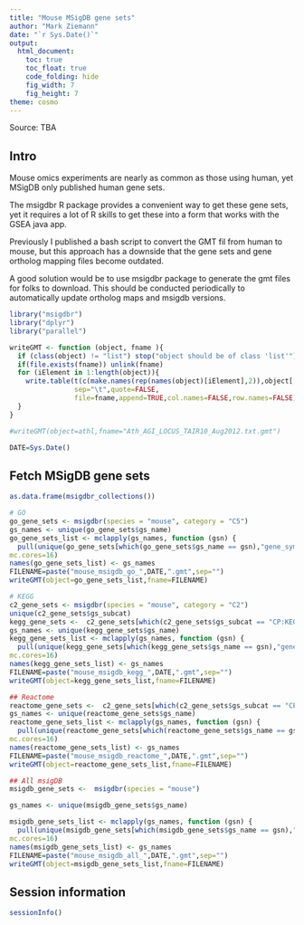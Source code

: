 ```yaml
---
title: "Mouse MSigDB gene sets"
author: "Mark Ziemann"
date: "`r Sys.Date()`"
output:
  html_document:
    toc: true
    toc_float: true
    code_folding: hide
    fig_width: 7
    fig_height: 7
theme: cosmo
---
```


Source: TBA

## Intro

Mouse omics experiments are nearly as common as those using human, yet
MSigDB only published human gene sets.

The msigdbr R package provides a convenient way to get these gene sets,
yet it requires a lot of R skills to get these into a form that works 
with the GSEA java app.

Previously I published a bash script to convert the GMT fil from human
to mouse, but this approach has a downside that the gene sets and gene
ortholog mapping files become outdated.

A good solution would be to use msigdbr package to generate the gmt files
for folks to download. 
This should be conducted periodically to automatically update ortholog maps
and msigdb versions.

```r

library("msigdbr")
library("dplyr")
library("parallel")

writeGMT <- function (object, fname ){
  if (class(object) != "list") stop("object should be of class 'list'")
  if(file.exists(fname)) unlink(fname)
  for (iElement in 1:length(object)){
    write.table(t(c(make.names(rep(names(object)[iElement],2)),object[[iElement]])),
                sep="\t",quote=FALSE,
                file=fname,append=TRUE,col.names=FALSE,row.names=FALSE)
  }
}

#writeGMT(object=athl,fname="Ath_AGI_LOCUS_TAIR10_Aug2012.txt.gmt")

DATE=Sys.Date()

```

## Fetch MSigDB gene sets

```r

as.data.frame(msigdbr_collections())

# GO
go_gene_sets <- msigdbr(species = "mouse", category = "C5")
gs_names <- unique(go_gene_sets$gs_name)
go_gene_sets_list <- mclapply(gs_names, function (gsn) {
  pull(unique(go_gene_sets[which(go_gene_sets$gs_name == gsn),"gene_symbol"])) },
mc.cores=16)
names(go_gene_sets_list) <- gs_names
FILENAME=paste("mouse_msigdb_go_",DATE,".gmt",sep="")
writeGMT(object=go_gene_sets_list,fname=FILENAME)

# KEGG
c2_gene_sets <- msigdbr(species = "mouse", category = "C2")
unique(c2_gene_sets$gs_subcat)
kegg_gene_sets <-  c2_gene_sets[which(c2_gene_sets$gs_subcat == "CP:KEGG"),]
gs_names <- unique(kegg_gene_sets$gs_name)
kegg_gene_sets_list <- mclapply(gs_names, function (gsn) {
  pull(unique(kegg_gene_sets[which(kegg_gene_sets$gs_name == gsn),"gene_symbol"])) },
mc.cores=16)
names(kegg_gene_sets_list) <- gs_names
FILENAME=paste("mouse_msigdb_kegg_",DATE,".gmt",sep="")
writeGMT(object=kegg_gene_sets_list,fname=FILENAME)

## Reactome
reactome_gene_sets <-  c2_gene_sets[which(c2_gene_sets$gs_subcat == "CP:REACTOME"),]
gs_names <- unique(reactome_gene_sets$gs_name)
reactome_gene_sets_list <- mclapply(gs_names, function (gsn) {
  pull(unique(reactome_gene_sets[which(reactome_gene_sets$gs_name == gsn),"gene_symbol"])) },
mc.cores=16)
names(reactome_gene_sets_list) <- gs_names
FILENAME=paste("mouse_msigdb_reactome_",DATE,".gmt",sep="")
writeGMT(object=reactome_gene_sets_list,fname=FILENAME)

## All msigDB
msigdb_gene_sets <-  msigdbr(species = "mouse")

gs_names <- unique(msigdb_gene_sets$gs_name)

msigdb_gene_sets_list <- mclapply(gs_names, function (gsn) {
  pull(unique(msigdb_gene_sets[which(msigdb_gene_sets$gs_name == gsn),"gene_symbol"])) },
mc.cores=16)
names(msigdb_gene_sets_list) <- gs_names
FILENAME=paste("mouse_msigdb_all_",DATE,".gmt",sep="")
writeGMT(object=msigdb_gene_sets_list,fname=FILENAME)

```

## Session information

```r

sessionInfo()

```
